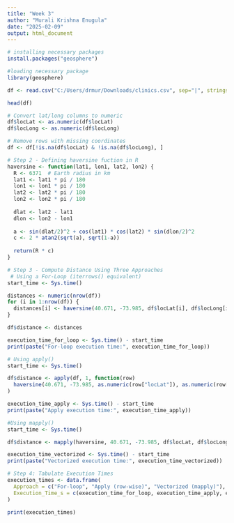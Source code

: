 ---
title: "Week 3"
author: "Murali Krishna Enugula"
date: "2025-02-09"
output: html_document
---
```{r}
# installing necessary packages
install.packages("geosphere")
```
```{r}
#loading necessary package
library(geosphere)
```
```{r}
df <- read.csv("C:/Users/drmur/Downloads/clinics.csv", sep="|", stringsAsFactors=FALSE)
```

```{r}
head(df)
```
```{r}
# Convert lat/long columns to numeric
df$locLat <- as.numeric(df$locLat)
df$locLong <- as.numeric(df$locLong)

# Remove rows with missing coordinates
df <- df[!is.na(df$locLat) & !is.na(df$locLong), ]
```

```{r}
# Step 2 - Defining haversine fuction in R
haversine <- function(lat1, lon1, lat2, lon2) {
  R <- 6371  # Earth radius in km
  lat1 <- lat1 * pi / 180
  lon1 <- lon1 * pi / 180
  lat2 <- lat2 * pi / 180
  lon2 <- lon2 * pi / 180
  
  dlat <- lat2 - lat1
  dlon <- lon2 - lon1
  
  a <- sin(dlat/2)^2 + cos(lat1) * cos(lat2) * sin(dlon/2)^2
  c <- 2 * atan2(sqrt(a), sqrt(1-a))
  
  return(R * c)
}
```

```{r}
# Step 3 - Compute Distance Using Three Approaches
 # Using a For-Loop (iterrows() equivalent)
start_time <- Sys.time()

distances <- numeric(nrow(df))
for (i in 1:nrow(df)) {
  distances[i] <- haversine(40.671, -73.985, df$locLat[i], df$locLong[i])
}

df$distance <- distances

execution_time_for_loop <- Sys.time() - start_time
print(paste("For-loop execution time:", execution_time_for_loop))

```
```{r}
# Using apply()
start_time <- Sys.time()

df$distance <- apply(df, 1, function(row) 
  haversine(40.671, -73.985, as.numeric(row["locLat"]), as.numeric(row["locLong"]))
)

execution_time_apply <- Sys.time() - start_time
print(paste("Apply execution time:", execution_time_apply))

```
```{r}
#Using mapply()
start_time <- Sys.time()

df$distance <- mapply(haversine, 40.671, -73.985, df$locLat, df$locLong)

execution_time_vectorized <- Sys.time() - start_time
print(paste("Vectorized execution time:", execution_time_vectorized))

```
```{r}
# Step 4: Tabulate Execution Times
execution_times <- data.frame(
  Approach = c("For-loop", "Apply (row-wise)", "Vectorized (mapply)"),
  Execution_Time_s = c(execution_time_for_loop, execution_time_apply, execution_time_vectorized)
)

print(execution_times)

```

